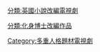 
[[分類:英國小說改編電視劇|分類:英國小說改編電視劇]]

[[分類:化身博士改編作品|分類:化身博士改編作品]]
[[Category:多重人格題材電視劇|Category:多重人格題材電視劇]]